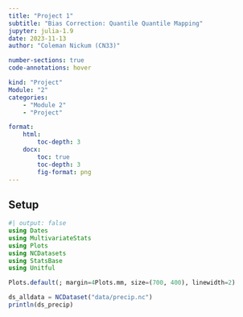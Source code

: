 ```yaml
---
title: "Project 1"
subtitle: "Bias Correction: Quantile Quantile Mapping"
jupyter: julia-1.9
date: 2023-11-13
author: "Coleman Nickum (CN33)" 

number-sections: true
code-annotations: hover

kind: "Project"
Module: "2"
categories:
    - "Module 2"
    - "Project"

format:
    html: 
        toc-depth: 3
    docx: 
        toc: true
        toc-depth: 3
        fig-format: png
---
```

## Setup

```julia
#| output: false
using Dates
using MultivariateStats
using Plots
using NCDatasets
using StatsBase
using Unitful

Plots.default(; margin=4Plots.mm, size=(700, 400), linewidth=2)
```


```julia
ds_alldata = NCDataset("data/precip.nc")
println(ds_precip)
```















